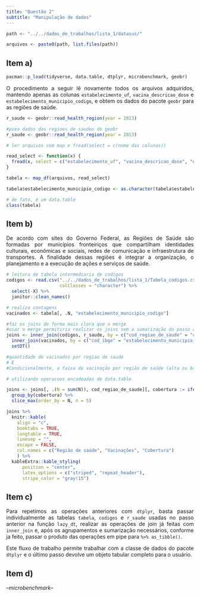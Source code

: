 ```yaml
---
title: "Questão 2"
subtitle: "Manipulação de dados"
---
```


```r
path <- "../../dados_de_trabalhos/lista_1/datasus/"

arquivos <- paste0(path, list.files(path))
```


<style>
body {
text-align: justify}
</style>


## Item a)

```r
pacman::p_load(tidyverse, data.table, dtplyr, microbenchmark, geobr)
```

O procedimento a seguir lê novamente todos os arquivos adquiridos, mantendo apenas as colunas `estabelecimento_uf`, `vacina_descricao_dose` e `estabelecimento_municipio_codigo`, e obtem os dados do pacote `geobr` para as regiões de saúde.

```r
r_saude <- geobr::read_health_region(year = 2013)
```

```r
#puxa dados das regioes de saudeo do geobr
r_saude <- geobr::read_health_region(year = 2013)
```



```r

# ler arquivos com map e fread(select = c(nome das colunas))

read_select <- function(x) {
  fread(x, select = c("estabelecimento_uf", "vacina_descricao_dose", "estabelecimento_municipio_codigo"))
}

tabela <- map_df(arquivos, read_select)

tabela$estabelecimento_municipio_codigo <- as.character(tabela$estabelecimento_municipio_codigo)

# de fato, é um data.table
class(tabela)
```


## Item b)

De acordo com sites do Governo Federal, as Regiões de Saúde são formadas por municípios fronteiriços que compartilham identidades culturais, econômicas e sociais, redes de comunicação e infraestrutura de transportes. A finalidade dessas regiões é integrar a organização, o planejamento e a execução de ações e serviços de saúde.

```r
# leitura de tabela intermediaria de codigos
codigos <- read.csv("../../dados_de_trabalhos/lista_1/Tabela_codigos.csv",
                    colClasses = "character") %>%
  select(-X) %>%
  janitor::clean_names()

# realiza contagens
vacinados <- tabela[, .N, "estabelecimento_municipio_codigo"]

#faz os joins de forma mais clara que o merge
#usar o merge permitiria realizar os joins sem a sumarização do passo anterior
joins <- inner_join(codigos, r_saude, by = c("cod_regiao_de_saude" = "code_health_region")) %>%
  inner_join(vacinados, by = c("cod_ibge" = "estabelecimento_municipio_codigo"))%>%
  setDT()

#quantidade de vacinados por regiao de saude
# E
#Condicionalmente, a faixa de vacinação por região de saúde (alta ou baixa, em relação à medianada distribuição de vacinações)

# utilizando operacoes encadeadas de data.table

joins <- joins[, .(N = sum(N)), cod_regiao_de_saude][, cobertura := ifelse(N > median(N), 'alta', 'baixa')][order(cod_regiao_de_saude),]%>% 
  group_by(cobertura) %>% 
  slice_max(order_by = N, n = 5)

joins %>%
  knitr::kable(
    align = "c",
    booktabs = TRUE,
    longtable = TRUE,
    linesep = "",
    escape = FALSE,
    col.names = c("Região de saúde", "Vacinações", "Cobertura")
    ) %>%
  kableExtra::kable_styling(
      position = "center",
      latex_options = c("striped", "repeat_header"),
      stripe_color = "gray!15")

```


## Item c)

Para repetimos as operações anteriores com `dtplyr`, basta passar individualmente as tabelas `tabela`, `codigos` e `r_saude` usadas no passo anterior na função `lazy_dt`, realizar as operações de join já feitas com `inner_join` e, após os agrupamentos e sumarização necessários, conforme ja feito, passar o produto das operações em pipe para ` %>% as_tibble()`.

Este fluxo de trabalho permite trabalhar com a classe de dados do pacote `dtplyr` e o último passo devolve um objeto tabular completo para o usuário.

## Item d)

*--microbenchmark--*
